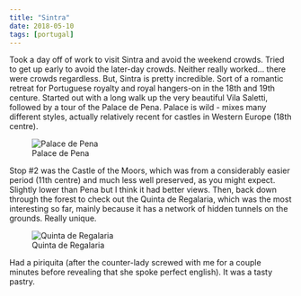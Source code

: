```yaml
---
title: "Sintra"
date: 2018-05-10
tags: [portugal]
---
```


Took a day off of work to visit Sintra and avoid the weekend crowds. Tried to get up early to avoid the later-day crowds. Neither really worked… there were crowds regardless. But, Sintra is pretty incredible. Sort of a romantic retreat for Portuguese royalty and royal hangers-on in the 18th and 19th centure. Started out with a long walk up the very beautiful Vila Saletti, followed by a tour of the Palace de Pena. Palace is wild - mixes many different styles, actually relatively recent for castles in Western Europe (18th centre).

![Palace de Pena](/img/portugal/image19.jpg)

Stop #2 was the Castle of the Moors, which was from a considerably easier period (11th centre) and much less well preserved, as you might expect. Slightly lower than Pena but I think it had better views. Then, back down through the forest to check out the Quinta de Regalaria, which was the most interesting so far, mainly because it has a network of hidden tunnels on the grounds. Really unique.

![Quinta de Regalaria](/img/portugal/image29.jpg)

Had a piriquita (after the counter-lady screwed with me for a couple minutes before revealing that she spoke perfect english). It was a tasty pastry.
